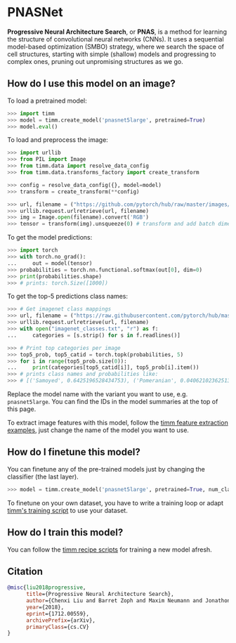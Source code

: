 # PNASNet

**Progressive Neural Architecture Search**, or **PNAS**, is a method for learning the structure of convolutional neural networks (CNNs). It uses a sequential model-based optimization (SMBO) strategy, where we search the space of cell structures, starting with simple (shallow) models and progressing to complex ones, pruning out unpromising structures as we go. 

## How do I use this model on an image?

To load a pretrained model:

```py
>>> import timm
>>> model = timm.create_model('pnasnet5large', pretrained=True)
>>> model.eval()
```

To load and preprocess the image:

```py 
>>> import urllib
>>> from PIL import Image
>>> from timm.data import resolve_data_config
>>> from timm.data.transforms_factory import create_transform

>>> config = resolve_data_config({}, model=model)
>>> transform = create_transform(**config)

>>> url, filename = ("https://github.com/pytorch/hub/raw/master/images/dog.jpg", "dog.jpg")
>>> urllib.request.urlretrieve(url, filename)
>>> img = Image.open(filename).convert('RGB')
>>> tensor = transform(img).unsqueeze(0) # transform and add batch dimension
```

To get the model predictions:

```py
>>> import torch
>>> with torch.no_grad():
...     out = model(tensor)
>>> probabilities = torch.nn.functional.softmax(out[0], dim=0)
>>> print(probabilities.shape)
>>> # prints: torch.Size([1000])
```

To get the top-5 predictions class names:

```py
>>> # Get imagenet class mappings
>>> url, filename = ("https://raw.githubusercontent.com/pytorch/hub/master/imagenet_classes.txt", "imagenet_classes.txt")
>>> urllib.request.urlretrieve(url, filename) 
>>> with open("imagenet_classes.txt", "r") as f:
...     categories = [s.strip() for s in f.readlines()]

>>> # Print top categories per image
>>> top5_prob, top5_catid = torch.topk(probabilities, 5)
>>> for i in range(top5_prob.size(0)):
...     print(categories[top5_catid[i]], top5_prob[i].item())
>>> # prints class names and probabilities like:
>>> # [('Samoyed', 0.6425196528434753), ('Pomeranian', 0.04062102362513542), ('keeshond', 0.03186424449086189), ('white wolf', 0.01739676296710968), ('Eskimo dog', 0.011717947199940681)]
```

Replace the model name with the variant you want to use, e.g. `pnasnet5large`. You can find the IDs in the model summaries at the top of this page.

To extract image features with this model, follow the [timm feature extraction examples](../feature_extraction), just change the name of the model you want to use.

## How do I finetune this model?

You can finetune any of the pre-trained models just by changing the classifier (the last layer).

```py
>>> model = timm.create_model('pnasnet5large', pretrained=True, num_classes=NUM_FINETUNE_CLASSES)
```
To finetune on your own dataset, you have to write a training loop or adapt [timm's training
script](https://github.com/rwightman/pytorch-image-models/blob/master/train.py) to use your dataset.

## How do I train this model?

You can follow the [timm recipe scripts](../scripts) for training a new model afresh.

## Citation

```BibTeX
@misc{liu2018progressive,
      title={Progressive Neural Architecture Search}, 
      author={Chenxi Liu and Barret Zoph and Maxim Neumann and Jonathon Shlens and Wei Hua and Li-Jia Li and Li Fei-Fei and Alan Yuille and Jonathan Huang and Kevin Murphy},
      year={2018},
      eprint={1712.00559},
      archivePrefix={arXiv},
      primaryClass={cs.CV}
}
```

<!--
Type: model-index
Collections:
- Name: PNASNet
  Paper:
    Title: Progressive Neural Architecture Search
    URL: https://paperswithcode.com/paper/progressive-neural-architecture-search
Models:
- Name: pnasnet5large
  In Collection: PNASNet
  Metadata:
    FLOPs: 31458865950
    Parameters: 86060000
    File Size: 345153926
    Architecture:
    - Average Pooling
    - Batch Normalization
    - Convolution
    - Depthwise Separable Convolution
    - Dropout
    - ReLU
    Tasks:
    - Image Classification
    Training Techniques:
    - Label Smoothing
    - RMSProp
    - Weight Decay
    Training Data:
    - ImageNet
    Training Resources: 100x NVIDIA P100 GPUs
    ID: pnasnet5large
    LR: 0.015
    Dropout: 0.5
    Crop Pct: '0.911'
    Momentum: 0.9
    Batch Size: 1600
    Image Size: '331'
    Interpolation: bicubic
    Label Smoothing: 0.1
  Code: https://github.com/rwightman/pytorch-image-models/blob/d8e69206be253892b2956341fea09fdebfaae4e3/timm/models/pnasnet.py#L343
  Weights: https://github.com/rwightman/pytorch-image-models/releases/download/v0.1-cadene/pnasnet5large-bf079911.pth
  Results:
  - Task: Image Classification
    Dataset: ImageNet
    Metrics:
      Top 1 Accuracy: 0.98%
      Top 5 Accuracy: 18.58%
-->